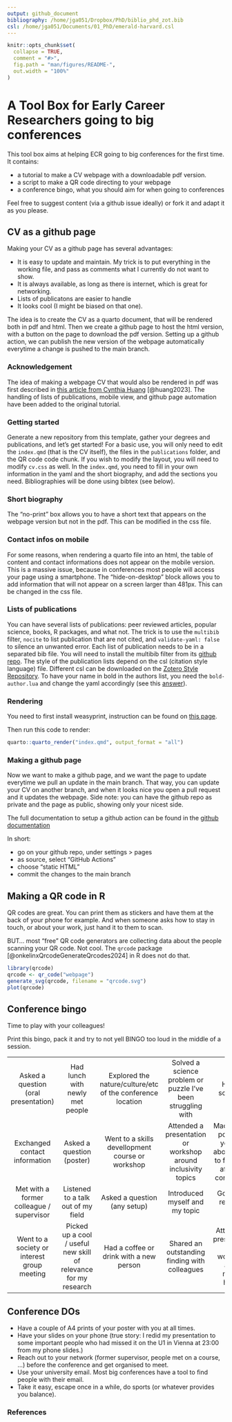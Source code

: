 ```yaml
---
output: github_document
bibliography: /home/jga051/Dropbox/PhD/biblio_phd_zot.bib
csl: /home/jga051/Documents/01_PhD/emerald-harvard.csl
---
```

```r
knitr::opts_chunk$set(
  collapse = TRUE,
  comment = "#>",
  fig.path = "man/figures/README-",
  out.width = "100%"
)
```

# A Tool Box for Early Career Researchers going to big conferences

This tool box aims at helping ECR going to big conferences for the first time.
It contains:

- a tutorial to make a CV webpage with a downloadable pdf version.
- a script to make a QR code directing to your webpage
- a conference bingo, what you should aim for when going to conferences

Feel free to suggest content (via a github issue ideally) or fork it and adapt it as you please.

## CV as a github page

Making your CV as a github page has several advantages:

- It is easy to update and maintain.
  My trick is to put everything in the working file, and pass as comments what I currently do not want to show.
- It is always available, as long as there is internet, which is great for networking.
- Lists of publicatons are easier to handle
- It looks cool (I might be biased on that one).

The idea is to create the CV as a quarto document, that will be rendered both in pdf and html.
Then we create a github page to host the html version, with a button on the page to download the pdf version.
Setting up a github action, we can publish the new version of the webpage automatically everytime a change is pushed to the main branch.

### Acknowledgement

The idea of making a webpage CV that would also be rendered in pdf was first described in [this article from Cynthia Huang](https://www.cynthiahqy.com/posts/cv-html-pdf/) [@huang2023].
The handling of lists of publications, mobile view, and github page automation have been added to the original tutorial.

### Getting started

Generate a new repository from this template, gather your degrees and publications, and let's get started!
For a basic use, you will only need to edit the `index.qmd` (that is the CV itself), the files in the `publications` folder, and the QR code code chunk.
If you wish to modify the layout, you will need to modify `cv.css` as well.
In the `index.qmd`, you need to fill in your own information in the yaml and the short biography, and add the sections you need.
Bibliographies will be done using bibtex (see below).


### Short biography
The "no-print" box allows you to have a short text that appears on the webpage version but not in the pdf.
This can be modified in the css file.


### Contact infos on mobile
For some reasons, when rendering a quarto file into an html, the table of content and contact informations does not appear on the mobile version.
This is a massive issue, because in conferences most people will access your page using a smartphone.
The "hide-on-desktop" block allows you to add information that will not appear on a screen larger than 481px.
This can be changed in the css file.


### Lists of publications
You can have several lists of publications: peer reviewed articles, popular science, books, R packages, and what not.
The trick is to use the `multibib` filter, `nocite` to list publication that are not cited, and `validate-yaml: false` to silence an unwanted error.
Each list of publication needs to be in a separated bib file.
You will need to install the multibib filter from its [github repo](https://github.com/pandoc-ext/multibib#readme).
The style of the publication lists depend on the csl (citation style language) file.
Different csl can be downloaded on the [Zotero Style Repository](https://www.zotero.org/styles).
To have your name in bold in the authors list, you need the `bold-author.lua` and change the yaml accordingly (see this [answer](https://stackoverflow.com/a/76429867/10685715)).


### Rendering

You need to first install weasyprint, instruction can be found on [this page](https://doc.courtbouillon.org/weasyprint/stable/first_steps.html#installation).

Then run this code to render:

```r
quarto::quarto_render("index.qmd", output_format = "all")
```

### Making a github page

Now we want to make a github page, and we want the page to update everytime we pull an update in the main branch.
That way, you can update your CV on another branch, and when it looks nice you open a pull request and it updates the webpage.
Side note: you can have the github repo as private and the page as public, showing only your nicest side.

The full documentation to setup a github action can be found in the [github documentation](https://docs.github.com/en/pages/getting-started-with-github-pages/configuring-a-publishing-source-for-your-github-pages-site#publishing-with-a-custom-github-actions-workflow)

In short:

- go on your github repo, under settings > pages
- as source, select "GitHub Actions"
- choose "static HTML"
- commit the changes to the main branch


## Making a QR code in R

QR codes are great.
You can print them as stickers and have them at the back of your phone for example.
And when someone asks how to stay in touch, or about your work, just hand it to them to scan.

BUT... most "free" QR code generators are collecting data about the people scanning your QR code.
Not cool.
The `qrcode` package [@onkelinxQrcodeGenerateQrcodes2024] in R does not do that.

```r
library(qrcode)
qrcode <- qr_code("webpage")
generate_svg(qrcode, filename = "qrcode.svg")
plot(qrcode)
```

## Conference bingo

Time to play with your colleagues!

Print this bingo, pack it and try to not yell BINGO too loud in the middle of a session.

 --------------------------------------------- ------------------------------------------------------------------ -------------------------------------------------------------- --------------------------------------------------------------- -------------------------------------------------------------------------------
      Asked a question (oral presentation)                       Had lunch with newly met people                    Explored the  nature/culture/etc of the conference location    Solved a science problem or puzzle I've been struggling with                                   Helped someone                                  
         Exchanged contact information                              Asked a question (poster)                             Went to a skills devellopment course or workshop        Attended a presentation or workshop around inclusivity topics   Made action points for yourself about things to follow up after the conference  
    Met with a former colleague / supervisor                    Listened to a talk out of my field                                  Asked a question (any setup)                                  Introduced myself and my topic                                              Got a new research idea                             
  Went to a society or interest group meeting   Picked up a cool / useful new skill of relevance for my research              Had a coffee or drink with a new person                     Shared an outstanding finding with colleagues                       Attended a presentation or workshop about mental health             
 --------------------------------------------- ------------------------------------------------------------------ -------------------------------------------------------------- --------------------------------------------------------------- -------------------------------------------------------------------------------


 <!-- --------------------------------------------- ------------------------------------------------------------------- ------------------------------------------------------------- -------------------------------------------------------------------------------- 
      Asked a question (oral presentation)                       Had lunch with newly met people                    Explored the  nature/culture/etc of the conference location            Solved a science problem or puzzle I've been struggling with           
               Exchanged contacts                                   Asked a question (poster)                             Went to a skills devellopment course or workshop        Made action points for yourself about things to follow up after the conference  
            Got a new research idea                             Listened to a talk out of my field                                  Asked a question (any setup)                                          Introduced myself and my topic                          
  Went to a society or interest group meeting   Picked up a cool / useful new skill of relevance for my research              Had a coffee or drink with a new person                              Shared an outstanding finding with colleagues                  
 --------------------------------------------- ------------------------------------------------------------------- ------------------------------------------------------------- --------------------------------------------------------------------------------  -->

## Conference DOs

- Have a couple of A4 prints of your poster with you at all times.
- Have your slides on your phone (true story: I redid my presentation to some important people who had missed it on the U1 in Vienna at 23:00 from my phone slides.)
- Reach out to your network (former supervisor, people met on a course, ...) before the conference and get organised to meet.
- Use your university email. Most big conferences have a tool to find people with their email.
- Take it easy, escape once in a while, do sports (or whatever provides you balance).

<!-- ## Conference DON'Ts -->

### References
